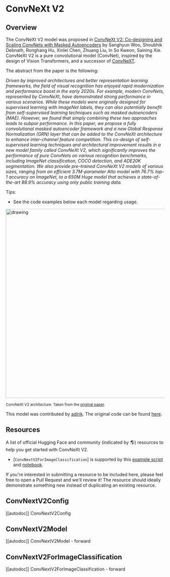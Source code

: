 <!--Copyright 2023 The HuggingFace Team. All rights reserved.

Licensed under the Apache License, Version 2.0 (the "License"); you may not use this file except in compliance with
the License. You may obtain a copy of the License at

http://www.apache.org/licenses/LICENSE-2.0

Unless required by applicable law or agreed to in writing, software distributed under the License is distributed on
an "AS IS" BASIS, WITHOUT WARRANTIES OR CONDITIONS OF ANY KIND, either express or implied. See the License for the
specific language governing permissions and limitations under the License.
-->

# ConvNeXt V2

## Overview

The ConvNeXt V2 model was proposed in [ConvNeXt V2: Co-designing and Scaling ConvNets with Masked Autoencoders](https://arxiv.org/abs/2301.00808) by Sanghyun Woo, Shoubhik Debnath, Ronghang Hu, Xinlei Chen, Zhuang Liu, In So Kweon, Saining Xie.
ConvNeXt V2 is a pure convolutional model (ConvNet), inspired by the design of Vision Transformers, and a successor of [ConvNeXT](convnext).

The abstract from the paper is the following:

*Driven by improved architectures and better representation learning frameworks, the field of visual recognition has enjoyed rapid modernization and performance boost in the early 2020s. For example, modern ConvNets, represented by ConvNeXt, have demonstrated strong performance in various scenarios. While these models were originally designed for supervised learning with ImageNet labels, they can also potentially benefit from self-supervised learning techniques such as masked  autoencoders (MAE). However, we found that simply combining these two approaches leads to subpar performance. In this paper, we propose a fully convolutional masked autoencoder framework and a new Global Response Normalization (GRN) layer that can be added to the ConvNeXt architecture to enhance inter-channel feature competition. This co-design of self-supervised learning techniques and architectural improvement results in a new model family called ConvNeXt V2, which significantly improves the performance of pure ConvNets on various recognition benchmarks, including ImageNet classification, COCO detection, and ADE20K segmentation. We also provide pre-trained ConvNeXt V2 models of various sizes, ranging from an efficient 3.7M-parameter Atto model with 76.7% top-1 accuracy on ImageNet, to a 650M Huge model that achieves a state-of-the-art 88.9% accuracy using only public training data.*

Tips:

- See the code examples below each model regarding usage.

<img src="https://huggingface.co/datasets/huggingface/documentation-images/resolve/main/convnextv2_architecture.png"
alt="drawing" width="600"/>

<small> ConvNeXt V2 architecture. Taken from the <a href="https://arxiv.org/abs/2301.00808">original paper</a>.</small>

This model was contributed by [adirik](https://huggingface.co/adirik). The original code can be found [here](https://github.com/facebookresearch/ConvNeXt-V2).

## Resources

A list of official Hugging Face and community (indicated by 🌎) resources to help you get started with ConvNeXt V2.

<PipelineTag pipeline="image-classification"/>

- [`ConvNextV2ForImageClassification`] is supported by this [example script](https://github.com/huggingface/transformers/tree/main/examples/pytorch/image-classification) and [notebook](https://colab.research.google.com/github/huggingface/notebooks/blob/main/examples/image_classification.ipynb).

If you're interested in submitting a resource to be included here, please feel free to open a Pull Request and we'll review it! The resource should ideally demonstrate something new instead of duplicating an existing resource.

## ConvNextV2Config

[[autodoc]] ConvNextV2Config

## ConvNextV2Model

[[autodoc]] ConvNextV2Model
    - forward

## ConvNextV2ForImageClassification

[[autodoc]] ConvNextV2ForImageClassification
    - forward